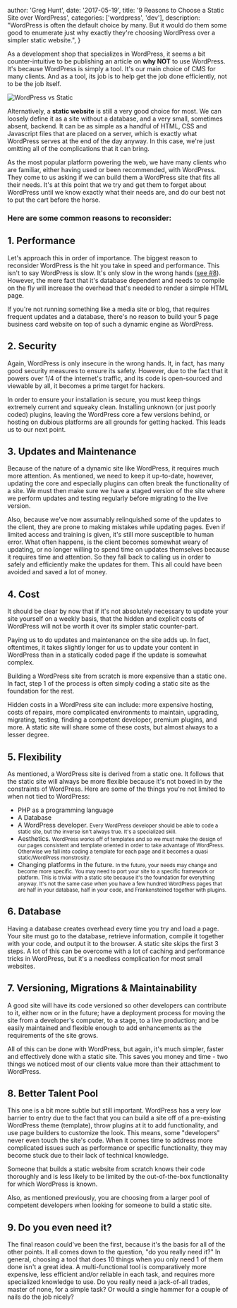 
  author: 'Greg Hunt',
  date: '2017-05-19',
  title: '9 Reasons to Choose a Static Site over WordPress',
  categories: ['wordpress', 'dev'],
  description:
    "WordPress is often the default choice by many. But it would do them some good to enumerate just why exactly they're choosing WordPress over a simpler static website.",
}


As a development shop that specializes in WordPress, it seems a bit counter-intuitive to be publishing an article on **why NOT** to use WordPress. It's because WordPress is simply a tool. It's our main choice of CMS for many clients. And as a tool, its job is to help get the job done efficiently, not to be the job itself.

<Image
  src="https://img.ghunt.io/wordpress-vs-static.jpg"
  alt="WordPress vs Static"
/>

Alternatively, a **static website** is still a very good choice for most. We can loosely define it as a site without a database, and a very small, sometimes absent, backend. It can be as simple as a handful of HTML, CSS and Javascript files that are placed on a server, which is exactly what WordPress serves at the end of the day anyway. In this case, we're just omitting all of the complications that it can bring.

As the most popular platform powering the web, we have many clients who are familiar, either having used or been recommended, with WordPress. They come to us asking if we can build them a WordPress site that fits all their needs. It's at this point that we try and get them to forget about WordPress until we know exactly what their needs are, and do our best not to put the cart before the horse.

### Here are some common reasons to reconsider:

## 1. Performance

Let's approach this in order of importance. The biggest reason to reconsider WordPress is the hit you take in speed and performance. This isn't to say WordPress is slow. It's only slow in the wrong hands ([see #8](#8-better-talent-pool)). However, the mere fact that it's database dependent and needs to compile on the fly will increase the overhead that's needed to render a simple HTML page.

If you're not running something like a media site or blog, that requires frequent updates and a database, there's no reason to build your 5 page business card website on top of such a dynamic engine as WordPress.

## 2. Security

Again, WordPress is only insecure in the wrong hands. It, in fact, has many good security measures to ensure its safety. However, due to the fact that it powers over 1/4 of the internet's traffic, and its code is open-sourced and viewable by all, it becomes a prime target for hackers.

In order to ensure your installation is secure, you must keep things extremely current and squeaky clean. Installing unknown (or just poorly coded) plugins, leaving the WordPress core a few versions behind, or hosting on dubious platforms are all grounds for getting hacked. This leads us to our next point.

## 3. Updates and Maintenance

Because of the nature of a dynamic site like WordPress, it requires much more attention. As mentioned, we need to keep it up-to-date, however, updating the core and especially plugins can often break the functionality of a site. We must then make sure we have a staged version of the site where we perform updates and testing regularly before migrating to the live version.

Also, because we've now assumably relinquished some of the updates to the client, they are prone to making mistakes while updating pages. Even if limited access and training is given, it's still more susceptible to human error. What often happens, is the client becomes somewhat weary of updating, or no longer willing to spend time on updates themselves because it requires time and attention. So they fall back to calling us in order to safely and efficiently make the updates for them. This all could have been avoided and saved a lot of money.

## 4. Cost

It should be clear by now that if it's not absolutely necessary to update your site yourself on a weekly basis, that the hidden and explicit costs of WordPress will not be worth it over its simpler static counter-part.

Paying us to do updates and maintenance on the site adds up. In fact, oftentimes, it takes slightly longer for us to update your content in WordPress than in a statically coded page if the update is somewhat complex.

Building a WordPress site from scratch is more expensive than a static one. In fact, step 1 of the process is often simply coding a static site as the foundation for the rest.

Hidden costs in a WordPress site can include: more expensive hosting, costs of repairs, more complicated environments to maintain, upgrading, migrating, testing, finding a competent developer, premium plugins, and more. A static site will share some of these costs, but almost always to a lesser degree.

## 5. Flexibility

As mentioned, a WordPress site is derived from a static one. It follows that the static site will always be more flexible because it's not boxed in by the constraints of WordPress. Here are some of the things you're not limited to when not tied to WordPress:

- PHP as a programming language
- A Database
- A WordPress developer.
  <small>
    Every WordPress developer should be able to code a static site, but the
    inverse isn't always true. It's a specialized skill.
  </small>
- Aesthetics.
  <small>
    WordPress works off of templates and so we must make the design of our pages
    consistent and template oriented in order to take advantage of WordPress.
    Otherwise we fall into coding a template for each page and it becomes a
    quasi static/WordPress monstrosity.
  </small>
- Changing platforms in the future.
  <small>
    In the future, your needs may change and become more specific. You may need
    to port your site to a specific framework or platform. This is trivial with
    a static site because it's the foundation for everything anyway. It's not
    the same case when you have a few hundred WordPress pages that are half in
    your database, half in your code, and Frankensteined together with plugins.
  </small>

## 6. Database

Having a database creates overhead every time you try and load a page. Your site must go to the database, retrieve information, compile it together with your code, and output it to the browser. A static site skips the first 3 steps. A lot of this can be overcome with a lot of caching and performance tricks in WordPress, but it's a needless complication for most small websites.

## 7. Versioning, Migrations & Maintainability

A good site will have its code versioned so other developers can contribute to it, either now or in the future; have a deployment process for moving the site from a developer's computer, to a stage, to a live production; and be easily maintained and flexible enough to add enhancements as the requirements of the site grows.

All of this can be done with WordPress, but again, it's much simpler, faster and effectively done with a static site. This saves you money and time - two things we noticed most of our clients value more than their attachment to WordPress.

## 8. Better Talent Pool

This one is a bit more subtle but still important. WordPress has a very low barrier to entry due to the fact that you can build a site off of a pre-existing WordPress theme (template), throw plugins at it to add functionality, and use page builders to customize the look. This means, some "developers" never even touch the site's code. When it comes time to address more complicated issues such as performance or specific functionality, they may become stuck due to their lack of technical knowledge.

Someone that builds a static website from scratch knows their code thoroughly and is less likely to be limited by the out-of-the-box functionality for which WordPress is known.

Also, as mentioned previously, you are choosing from a larger pool of competent developers when looking for someone to build a static site.

## 9. Do you even need it?

The final reason could've been the first, because it's the basis for all of the other points. It all comes down to the question, "do you really need it?" In general, choosing a tool that does 10 things when you only need 1 of them done isn't a great idea. A multi-functional tool is comparatively more expensive, less efficient and/or reliable in each task, and requires more specialized knowledge to use. Do you really need a jack-of-all trades, master of none, for a simple task? Or would a single hammer for a couple of nails do the job nicely?
